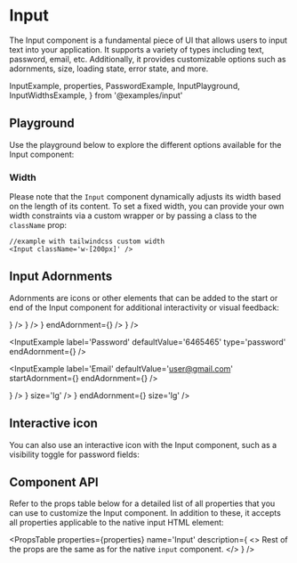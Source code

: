 # Input

The Input component is a fundamental piece of UI that allows users to input text into your application. It supports a variety of types including text, password, email, etc. Additionally, it provides customizable options such as adornments, size, loading state, error state, and more.

  InputExample,
  properties,
  PasswordExample,
  InputPlayground,
  InputWidthsExample,
} from '@examples/input'

## Playground

Use the playground below to explore the different options available for the Input component:

<InputPlayground />

### Width

Please note that the `Input` component dynamically adjusts its width based on the length of its content. To set a fixed width, you can provide your own width constraints via a custom wrapper or by passing a class to the `className` prop:

```tsx copy
//example with tailwindcss custom width
<Input className='w-[200px]' />
```

<InputWidthsExample />

## Input Adornments

Adornments are icons or other elements that can be added to the start or end of the Input component for additional interactivity or visual feedback:

<Container>
  <InputExample
    label='Email'
    defaultValue='user@gmail.com'
    size='sm'
    startAdornment={<Icon path={mdiAccountOutline} size={1} />}
  />
  <InputExample
    label='Password'
    defaultValue='6465465'
    type='password'
    size='sm'
    endAdornment={<Icon path={mdiKeyVariant} size={1} />}
  />
  <InputExample
    label='Email'
    size='sm'
    defaultValue='user@gmail.com'
    startAdornment={<Icon path={mdiAccountOutline} size={1} />}
    endAdornment={<Icon path={mdiHelpCircle} size={1} />}
  />
</Container>

<Container>
  <InputExample
    label='Email'
    defaultValue='user@gmail.com'
    startAdornment={<Icon path={mdiAccountOutline} size={1} />}
/>

<InputExample
  label='Password'
  defaultValue='6465465'
  type='password'
  endAdornment={<Icon path={mdiKeyVariant} size={1} />}
/>

<InputExample
  label='Email'
  defaultValue='user@gmail.com'
  startAdornment={<Icon path={mdiAccountOutline} size={1} />}
  endAdornment={<Icon path={mdiHelpCircle} size={1} />}
/>

</Container>
<Container>
  <InputExample
    label='Email'
    size='lg'
    defaultValue='user@gmail.com'
    startAdornment={<Icon path={mdiAccountOutline} size={1} />}
  />
  <InputExample
    label='Password'
    defaultValue='6465465'
    type='password'
    endAdornment={<Icon path={mdiKeyVariant} size={1} />}
    size='lg'
  />
  <InputExample
    label='Email'
    defaultValue='user@gmail.com'
    startAdornment={<Icon path={mdiAccountOutline} size={1} />}
    endAdornment={<Icon path={mdiHelpCircle} size={1} />}
    size='lg'
  />
</Container>

## Interactive icon

You can also use an interactive icon with the Input component, such as a visibility toggle for password fields:

<Container>
  <PasswordExample label='Password' helperText='You can toggle my visibility' value='this-is-my-password' />
</Container>

## Component API

Refer to the props table below for a detailed list of all properties that you can use to customize the Input component. In addition to these, it accepts all properties applicable to the native input HTML element:

<PropsTable
  properties={properties}
  name='Input'
  description={
    <>
      Rest of the props are the same as for the native <code>input</code> component.
    </>
  }
/>
